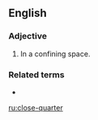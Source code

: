 {{also|close quarter}}
==English==

===Adjective===
{{en-adj}}
# In a confining space.

===Related terms===
* {{l|en|close quarter}}

[[ru:close-quarter]]